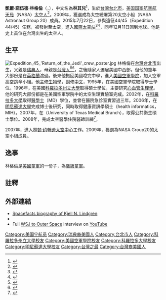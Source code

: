 {{Infobox astronaut
| name          =Kjell N. Lindgren
| image         =Astronaut Kjell Lindgren Official Photo.jpg
| type          =[[NASA|NASA]]太空人
| status        =現役
| nationality   ={{USA}}
| birth_date    ={{Birth date and age|1973|1|23}}
| birth_place   ={{TWN}}[[臺北市|臺北市]]
| occupation    ={{link-en|航空軍醫|Flight surgeon}}
| selection     ={{link-en|第二十組太空人|NASA Astronaut Group 20}}
| time          = 目前正在太空 
| eva1          = 2
| eva2          = 15小时04分钟
| mission       = [[联盟TMA-17|联盟TMA-17]]（{{link-en|远征44|Expedition 44}}/{{link-en|远征45|Expedition 45|45}}），[[SpaceX載人4號|SpaceX載人4號]]([[远征67|远征67]]/[[远征68|68]])
| insignia      = [[File:Soyuz-TMA-17M-Mission-Patch.png|50px]] [[File:ISS_Expedition_44_Patch.svg|55px]][[File:ISS_Expedition_45_Patch.png|45px]] [[File:SpaceX_Crew_4_logo.png|50px]] [[File:ISS_Expedition_67_Patch.png|50px]]
}}
'''凱爾·諾伍德·林格倫'''（{{lang-en|Kjell Norwood Lindgren}}，{{bd|1973年|1月23日|||catIdx=Lindgren, Kjell}}），中文名為'''林其兒'''<ref>{{cite news |author1=施施 |title=台裔太空人 林其兒有機會登月 |url=https://www.chinatimes.com/newspapers/20201213000399-260108 |accessdate=2020-12-13 |work=中時新聞網 |date=2020-12-13|language=zh-TW |archive-date=2020-12-17 |archive-url=https://web.archive.org/web/20201217165737/https://www.chinatimes.com/newspapers/20201213000399-260108 |dead-url=no }}</ref>，生於[[台灣|台灣]][[台北市|台北市]]，[[美国国家航空航天局|美国国家航空航天局]]（NASA）[[太空人|太空人]]<ref name="newclass">{{cite web|url=http://www.nasa.gov/astronauts/ascans2009.html|title=NASA Selects New Astronauts for Future Space Exploration|last=NASA HQ|date=June 29, 2009|publisher=[[NASA|NASA]]|accessdate=June 29, 2009|archive-date=2009-08-01|archive-url=https://web.archive.org/web/20090801162824/http://www.nasa.gov/astronauts/ascans2009.html|dead-url=no}}</ref>。2009年，獲選成為太空總署第20太空小組（NASA Astronaut Group 20）成員。2015年7月22日，參與遠征44/45（Expedition 44/45）任務，被發射至太空，進入[[國際太空站|國際太空站]]<ref>{{cite web|url=http://www.nasa.gov/press/2013/july/nasa-space-station-partners-announce-future-crew-members/|title=NASA, Space Station Partners Announce Future Crew Members|work=NASA|accessdate=2015-10-27|archive-date=2015-10-03|archive-url=https://web.archive.org/web/20151003210821/http://www.nasa.gov/press/2013/july/nasa-space-station-partners-announce-future-crew-members/|dead-url=no}}</ref><ref>{{Cite web|url = http://www.nasa.gov/mission_pages/station/expeditions/expedition44/index.html|title = Expedition 44|date = |accessdate = 10 June 2015|website = |publisher = NASA|last = |first = |archive-date = 2015-10-24|archive-url = https://web.archive.org/web/20151024010918/http://www.nasa.gov/mission_pages/station/expeditions/expedition44/index.html|dead-url = no}}</ref>，同年12月11日回到地球。他是史上首位在台灣出生的太空人。

==生平==
[[File:Expedition_45_'Return_of_the_Jedi'_crew_poster.jpg|thumb]]
林格倫在[[台灣|台灣]][[台北市|台北市]]出生，父親是[[瑞典人|瑞典人]]，母親是[[台灣人|台灣人]]<ref>{{Cite web |url=http://news.ltn.com.tw/news/politics/breakingnews/2524660 |title=蔡英文參訪NASA 台灣總統第一人 |accessdate=2018-08-20 |archive-date=2018-08-19 |archive-url=https://web.archive.org/web/20180819193743/http://news.ltn.com.tw/news/politics/breakingnews/2524660 |dead-url=no }}</ref><ref>{{Cite web |url=https://www.gvm.com.tw/article/76981 |title=會跳傘、中文兼具醫科背景，台裔太空人林琪兒：母親鼓勵我「做大夢」 |accessdate=2021-01-02 |archive-date=2021-05-16 |archive-url=https://web.archive.org/web/20210516031709/https://www.gvm.com.tw/article/76981 |dead-url=no }}</ref>，之後隨家人遷居美國中西部，但他的童年大部份是在[[英格蘭|英格蘭]]渡過。後來他搬回美國唸完中學，進入[[美國空軍學院|美國空軍學院]]，加入空軍高空跳傘小組。他主修[[生物學|生物學]]，副修[[中文|中文]]，1995年，在美國空軍學院取得學士學位。1996年，在美國[[科羅拉多州立大學|科羅拉多州立大學]]取得碩士學位，主要研究[[心血管生理學|心血管生理學]]。他的研究大部份都是在美國空軍學院中的太空生理實驗室完成。2002年，在[[科羅拉多大學|科羅拉多大學]]取得[[醫學士|醫學士]]（MD）學位，並曾在醫院急診室實習過三年。2006年，在[[明尼蘇達大學|明尼蘇達大學]]完成博士後研究，同時取得健康資訊學碩士（health informatics，MIH）。2007年，在{{link-en|德克薩斯大學醫學分部|University of Texas Medical Branch|德州大學醫學分部}}（University of Texas Medical Branch），取得公共衛生碩士學位。2008年，完成太空醫學住院醫師訓練<ref name=jsc>{{cite web|title=Biographical Data|url=http://www.jsc.nasa.gov/Bios/htmlbios/lindgren-kn.pdf|website=jsc.nasa.gov|publisher=Lyndon B. Johnson Space Center|accessdate=23 July 2015|archive-date=2015-10-11|archive-url=https://web.archive.org/web/20151011034656/http://www.jsc.nasa.gov/Bios/htmlbios/lindgren-kn.pdf|dead-url=no}}</ref>。

2007年，進入[[林顿·约翰逊太空中心|林顿·约翰逊太空中心]]工作。2009年，獲選為NASA Group20的太空小組成員。

==逸事==
林格倫是[[美國童軍|美國童軍]]的一份子，為[[鷹級童軍|鷹級童軍]]。

==註釋==
{{reflist}}

==外部連結==
* [http://www.spacefacts.de/bios/astronauts/english/lindgren_kjell.htm Spacefacts biography of Kjell N. Lindgren]{{Wayback|url=http://www.spacefacts.de/bios/astronauts/english/lindgren_kjell.htm |date=20151112115606 }}
* {{Twitter|astro_kjell|Kjell N. Lindgren}}
* Full [https://www.youtube.com/watch?v=A66oh941LRI WSJ to Outer Space]{{Wayback|url=https://www.youtube.com/watch?v=A66oh941LRI |date=20160101180654 }} interview on [[YouTube|YouTube]]
{{目前在太空中的人类}}
{{NASA第二十组宇航员}}
{{DEFAULTSORT:Lindgren, Kjell}}
[[Category:美国宇航员|Category:美国宇航员]]
[[Category:瑞典裔美國人|Category:瑞典裔美國人]]
[[Category:台北市人|Category:台北市人]]
[[Category:科羅拉多州立大學校友|Category:科羅拉多州立大學校友]]
[[Category:美國空軍學院校友|Category:美國空軍學院校友]]
[[Category:科羅拉多大學校友|Category:科羅拉多大學校友]]
[[Category:明尼蘇達大學校友|Category:明尼蘇達大學校友]]
[[Category:台灣之最|Category:台灣之最]]
[[Category:台灣裔美國人|Category:台灣裔美國人]]